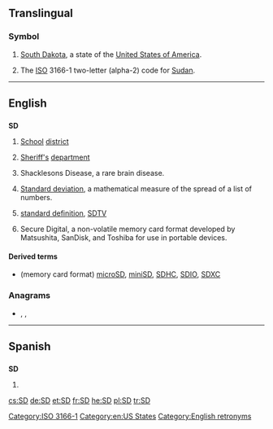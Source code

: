 {{also|s.d.|S.D.|.sd}}
==Translingual==

===Symbol===
{{head|mul|symbol}}
# {{US}} [[South Dakota]], a state of the [[United States of America]].
# The [[ISO]] 3166-1 two-letter (alpha-2) code for [[Sudan]].

[[Category:ISO 3166-1]]
[[Category:en:US States]]

----

==English==

==={{initialism}}===
'''SD'''
# [[school|School]] [[district]]
# {{law enforcement}} [[sheriff|Sheriff's]] [[department]]
# {{medical}} Shacklesons Disease, a rare brain disease.
# {{mathematics}} [[standard deviation|Standard deviation]], a mathematical measure of the spread of a list of numbers.
# {{television}} [[standard definition]], [[SDTV]]
# Secure Digital, a non-volatile memory card format developed by Matsushita, SanDisk, and Toshiba for use in portable devices.

====Derived terms====
* (memory card format) [[microSD]], [[miniSD]], [[SDHC]], [[SDIO]], [[SDXC]]

===Anagrams===
* {{l|en|d's}} , {{l|en|D's}}, {{l|en|DS}}

[[Category:English retronyms]]

----

==Spanish==

==={{initialism|lang=es}}===
'''SD'''

# {{grammar|lang=es}} {{abbreviation of|sintagma determinante}}

[[cs:SD]]
[[de:SD]]
[[et:SD]]
[[fr:SD]]
[[he:SD]]
[[pl:SD]]
[[tr:SD]]